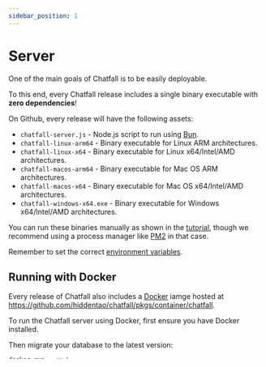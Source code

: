 ```yaml
---
sidebar_position: 1
---
```


# Server

One of the main goals of Chatfall is to be easily deployable.

To this end, every Chatfall release includes a single binary executable with **zero dependencies**!

On Github, every release will have the following assets:

* `chatfall-server.js` - Node.js script to run using [Bun](https://bun.sh).
* `chatfall-linux-arm64` - Binary executable for Linux ARM architectures.
* `chatfall-linux-x64` - Binary executable for Linux x64/Intel/AMD architectures.
* `chatfall-macos-arm64` - Binary executable for Mac OS ARM architectures.
* `chatfall-macos-x64` - Binary executable for Mac OS x64/Intel/AMD architectures.
* `chatfall-windows-x64.exe` - Binary executable for Windows x64/Intel/AMD architectures.

You can run these binaries manually as shown in the [tutorial](../tutorial/start-the-server.mdx), though we recommend using a 
process manager like [PM2](https://pm2.keymetrics.io/) in that case. 

Remember to set the correct [environment variables](../environment-variables.mdx).

## Running with Docker 

Every release of Chatfall also includes a [Docker](https://www.docker.com/) iamge hosted at https://github.com/hiddentao/chatfall/pkgs/container/chatfall.

To run the Chatfall server using Docker, first ensure you have Docker installed.

Then migrate your database to the latest version:

```bash
docker run --rm \
--env ENC_KEY=<your chatfall encryption key> \
--env DATABASE_URL="<your postgres database url>" \
ghcr.io/hiddentao/chatfall:latest migrate-db
```

Now you can run the Chatfall server:

```bash
docker run --rm \
-p 3000:3000 \
--name chatfall \
--env ENC_KEY=<your chatfall encryption key> \
--env DATABASE_URL="<your postgres database url>" \
--env MAILGUN_API_KEY=<your mailgun api key> \
--env MAILGUN_SENDER=<your mailgun sender email> \
ghcr.io/hiddentao/chatfall:latest server
```

This will start the Chatfall server on port 3000 - access it at http://localhost:3000.

You can shut down the server by running:

```bash
docker stop chatfall
```

